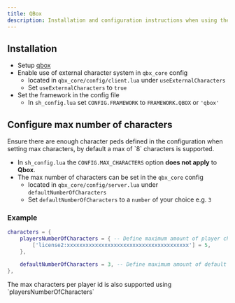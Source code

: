 ```yaml
---
title: QBox
description: Installation and configuration instructions when using the Qbox framework with character-selector
---
```



## Installation

- Setup [qbox](https://github.com/Qbox-project/qbx_core)
- Enable use of external character system in `qbx_core` config
    - located in `qbx_core/config/client.lua` under `useExternalCharacters`
    - Set `useExternalCharacters` to `true`
- Set the framework in the config file
    - In `sh_config.lua` set `CONFIG.FRAMEWORK` to `FRAMEWORK.QBOX` or `'qbox'`

## Configure max number of characters

<Aside type="caution">
Ensure there are enough character peds defined in the configuration when setting max characters, by default a max of `8` characters is supported.
</Aside>

- In `sh_config.lua` the `CONFIG.MAX_CHARACTERS` option **does not apply** to **Qbox**.
- The max number of characters can be set in the `qbx_core` config
    - located in `qbx_core/config/server.lua` under `defaultNumberOfCharacters`
    - Set `defaultNumberOfCharacters` to a `number` of your choice e.g. `3`

### Example

```lua
characters = {
    playersNumberOfCharacters = { -- Define maximum amount of player characters by rockstar license (you can find this license in your server's database in the player table)
        ['license2:xxxxxxxxxxxxxxxxxxxxxxxxxxxxxxxxxxxxxxx'] = 5,
    },

    defaultNumberOfCharacters = 3, -- Define maximum amount of default characters (maximum 3 characters defined by default)
},
```

<Aside type="tip">
The max characters per player id is also supported using `playersNumberOfCharacters`
</Aside>
